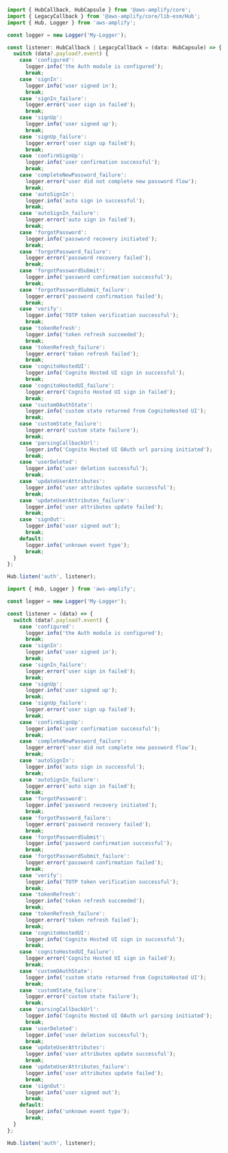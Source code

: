 <BlockSwitcher>
<Block name="TypeScript">

```ts
import { HubCallback, HubCapsule } from '@aws-amplify/core';
import { LegacyCallback } from '@aws-amplify/core/lib-esm/Hub';
import { Hub, Logger } from 'aws-amplify';

const logger = new Logger('My-Logger');

const listener: HubCallback | LegacyCallback = (data: HubCapsule) => {
  switch (data?.payload?.event) {
    case 'configured':
      logger.info('the Auth module is configured');
      break;
    case 'signIn':
      logger.info('user signed in');
      break;
    case 'signIn_failure':
      logger.error('user sign in failed');
      break;
    case 'signUp':
      logger.info('user signed up');
      break;
    case 'signUp_failure':
      logger.error('user sign up failed');
      break;
    case 'confirmSignUp':
      logger.info('user confirmation successful');
      break;
    case 'completeNewPassword_failure':
      logger.error('user did not complete new password flow');
      break;
    case 'autoSignIn':
      logger.info('auto sign in successful');
      break;
    case 'autoSignIn_failure':
      logger.error('auto sign in failed');
      break;
    case 'forgotPassword':
      logger.info('password recovery initiated');
      break;
    case 'forgotPassword_failure':
      logger.error('password recovery failed');
      break;
    case 'forgotPasswordSubmit':
      logger.info('password confirmation successful');
      break;
    case 'forgotPasswordSubmit_failure':
      logger.error('password confirmation failed');
      break;
    case 'verify':
      logger.info('TOTP token verification successful');
      break;
    case 'tokenRefresh':
      logger.info('token refresh succeeded');
      break;
    case 'tokenRefresh_failure':
      logger.error('token refresh failed');
      break;
    case 'cognitoHostedUI':
      logger.info('Cognito Hosted UI sign in successful');
      break;
    case 'cognitoHostedUI_failure':
      logger.error('Cognito Hosted UI sign in failed');
      break;
    case 'customOAuthState':
      logger.info('custom state returned from CognitoHosted UI');
      break;
    case 'customState_failure':
      logger.error('custom state failure');
      break;
    case 'parsingCallbackUrl':
      logger.info('Cognito Hosted UI OAuth url parsing initiated');
      break;
    case 'userDeleted':
      logger.info('user deletion successful');
      break;
    case 'updateUserAttributes':
      logger.info('user attributes update successful');
      break;
    case 'updateUserAttributes_failure':
      logger.info('user attributes update failed');
      break;
    case 'signOut':
      logger.info('user signed out');
      break;
    default:
      logger.info('unknown event type');
      break;
  }
};

Hub.listen('auth', listener);
```
</Block>
<Block name="JavaScript">

```js
import { Hub, Logger } from 'aws-amplify';

const logger = new Logger('My-Logger');

const listener = (data) => {
  switch (data?.payload?.event) {
    case 'configured':
      logger.info('the Auth module is configured');
      break;
    case 'signIn':
      logger.info('user signed in');
      break;
    case 'signIn_failure':
      logger.error('user sign in failed');
      break;
    case 'signUp':
      logger.info('user signed up');
      break;
    case 'signUp_failure':
      logger.error('user sign up failed');
      break;
    case 'confirmSignUp':
      logger.info('user confirmation successful');
      break;
    case 'completeNewPassword_failure':
      logger.error('user did not complete new password flow');
      break;
    case 'autoSignIn':
      logger.info('auto sign in successful');
      break;
    case 'autoSignIn_failure':
      logger.error('auto sign in failed');
      break;
    case 'forgotPassword':
      logger.info('password recovery initiated');
      break;
    case 'forgotPassword_failure':
      logger.error('password recovery failed');
      break;
    case 'forgotPasswordSubmit':
      logger.info('password confirmation successful');
      break;
    case 'forgotPasswordSubmit_failure':
      logger.error('password confirmation failed');
      break;
    case 'verify':
      logger.info('TOTP token verification successful');
      break;
    case 'tokenRefresh':
      logger.info('token refresh succeeded');
      break;
    case 'tokenRefresh_failure':
      logger.error('token refresh failed');
      break;
    case 'cognitoHostedUI':
      logger.info('Cognito Hosted UI sign in successful');
      break;
    case 'cognitoHostedUI_failure':
      logger.error('Cognito Hosted UI sign in failed');
      break;
    case 'customOAuthState':
      logger.info('custom state returned from CognitoHosted UI');
      break;
    case 'customState_failure':
      logger.error('custom state failure');
      break;
    case 'parsingCallbackUrl':
      logger.info('Cognito Hosted UI OAuth url parsing initiated');
      break;
    case 'userDeleted':
      logger.info('user deletion successful');
      break;
    case 'updateUserAttributes':
      logger.info('user attributes update successful');
      break;
    case 'updateUserAttributes_failure':
      logger.info('user attributes update failed');
      break;
    case 'signOut':
      logger.info('user signed out');
      break;
    default:
      logger.info('unknown event type');
      break;
  }
};

Hub.listen('auth', listener);
```
</Block>
</BlockSwitcher>